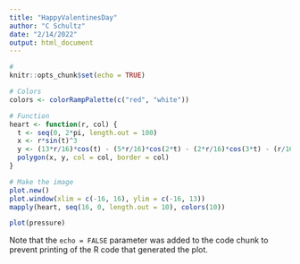 ```yaml
---
title: "HappyValentinesDay"
author: "C Schultz"
date: "2/14/2022"
output: html_document
---
```


```r
#
knitr::opts_chunk$set(echo = TRUE)
```

```r

# Colors
colors <- colorRampPalette(c("red", "white"))

# Function
heart <- function(r, col) {
  t <- seq(0, 2*pi, length.out = 100)
  x <- r*sin(t)^3
  y <- (13*r/16)*cos(t) - (5*r/16)*cos(2*t) - (2*r/16)*cos(3*t) - (r/16)*cos(4*t)
  polygon(x, y, col = col, border = col)
}

# Make the image
plot.new()
plot.window(xlim = c(-16, 16), ylim = c(-16, 13))
mapply(heart, seq(16, 0, length.out = 10), colors(10))

```


```r
plot(pressure)
```

Note that the `echo = FALSE` parameter was added to the code chunk to prevent printing of the R code that generated the plot.
